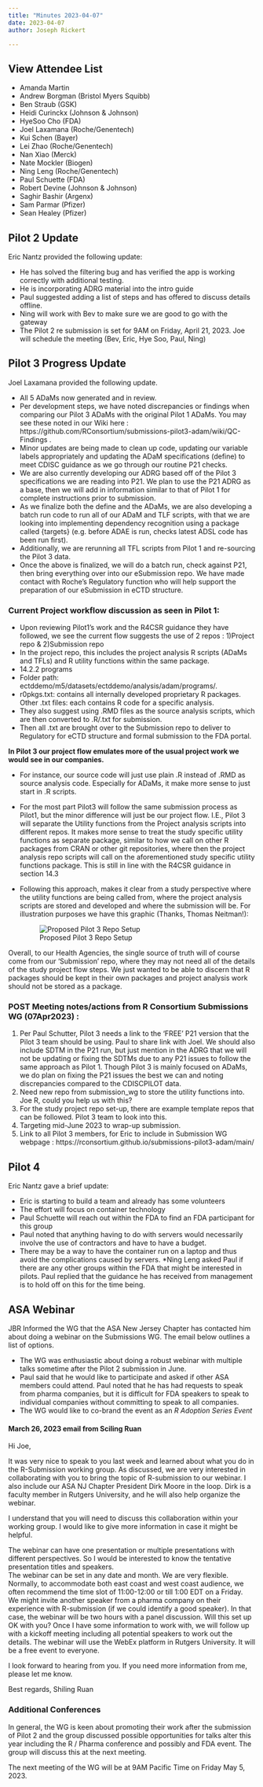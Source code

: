 ```yaml
---
title: "Minutes 2023-04-07"
date: 2023-04-07
author: Joseph Rickert

---
```


::: {.callout-tip collapse="true"}
## View Attendee List

- Amanda Martin
- Andrew Borgman (Bristol Myers Squibb)
- Ben Straub (GSK)
- Heidi Curinckx (Johnson & Johnson)
- HyeSoo Cho (FDA)
- Joel Laxamana (Roche/Genentech)
- Kui Schen (Bayer)
- Lei Zhao (Roche/Genentech)
- Nan Xiao (Merck)
- Nate Mockler (Biogen)
- Ning Leng (Roche/Genentech)
- Paul Schuette (FDA)
- Robert Devine (Johnson & Johnson)
- Saghir Bashir (Argenx)
- Sam Parmar (Pfizer)
- Sean Healey (Pfizer)
:::

## Pilot 2 Update

Eric Nantz provided the following update:

-   He has solved the filtering bug and has verified the app is working correctly with additional testing.
-   He is incorporating ADRG material into the intro guide
-   Paul suggested adding a list of steps and has offered to discuss details offline.
-   Ning will work with Bev to make sure we are good to go with the gateway
-   The Pilot 2 re submission is set for 9AM on Friday, April 21, 2023. Joe will schedule the meeting (Bev, Eric, Hye Soo, Paul, Ning)

## Pilot 3 Progress Update

Joel Laxamana provided the following update.

-   All 5 ADaMs now generated and in review.
-   Per development steps, we have noted discrepancies or findings when comparing our Pilot 3 ADaMs with the original Pilot 1 ADaMs. You may see these noted in our Wiki here : https://github.com/RConsortium/submissions-pilot3-adam/wiki/QC-Findings .
-   Minor updates are being made to clean up code, updating our variable labels appropriately and updating the ADaM specifications (define) to meet CDISC guidance as we go through our routine P21 checks.
-   We are also currently developing our ADRG based off of the Pilot 3 specifications we are reading into P21. We plan to use the P21 ADRG as a base, then we will add in information similar to that of Pilot 1 for complete instructions prior to submission.
-   As we finalize both the define and the ADaMs, we are also developing a batch run code to run all of our ADaM and TLF scripts, with that we are looking into implementing dependency recognition using a package called {targets} (e.g. before ADAE is run, checks latest ADSL code has been run first).\
-   Additionally, we are rerunning all TFL scripts from Pilot 1 and re-sourcing the Pilot 3 data.
-   Once the above is finalized, we will do a batch run, check against P21, then bring everything over into our eSubmission repo. We have made contact with Roche's Regulatory function who will help support the preparation of our eSubmission in eCTD structure.

### Current Project workflow discussion as seen in Pilot 1:

-   Upon reviewing Pilot1's work and the R4CSR guidance they have followed, we see the current flow suggests the use of 2 repos : 1)Project repo & 2)Submission repo
-   In the project repo, this includes the project analysis R scripts (ADaMs and TFLs) and R utility functions within the same package.
-   14.2.2 programs
-   Folder path: ectddemo/m5/datasets/ectddemo/analysis/adam/programs/.
-   r0pkgs.txt: contains all internally developed proprietary R packages. Other .txt files: each contains R code for a specific analysis.
-   They also suggest using .RMD files as the source analysis scripts, which are then converted to .R/.txt for submission.
-   Then all .txt are brought over to the Submission repo to deliver to Regulatory for eCTD structure and formal submission to the FDA portal.

**In Pilot 3 our project flow emulates more of the usual project work we would see in our companies.**

-   For instance, our source code will just use plain .R instead of .RMD as source analysis code. Especially for ADaMs, it make more sense to just start in .R scripts.

-   For the most part Pilot3 will follow the same submission process as Pilot1, but the minor difference will just be our project flow. I.E., Pilot 3 will separate the Utility functions from the Project analysis scripts into different repos. It makes more sense to treat the study specific utility functions as separate package, similar to how we call on other R packages from CRAN or other git repositories, where then the project analysis repo scripts will call on the aforementioned study specific utility functions package. This is still in line with the R4CSR guidance in section 14.3\

-   Following this approach, makes it clear from a study perspective where the utility functions are being called from, where the project analysis scripts are stored and developed and where the submission will be. For illustration purposes we have this graphic (Thanks, Thomas Neitman!):

    ![Proposed Pilot 3 Repo Setup](repos.png)

Overall, to our Health Agencies, the single source of truth will of course come from our 'Submission' repo, where they may not need all of the details of the study project flow steps. We just wanted to be able to discern that R packages should be kept in their own packages and project analysis work should not be stored as a package.

### POST Meeting notes/actions from R Consortium Submissions WG (07Apr2023) :

1.  Per Paul Schutter, Pilot 3 needs a link to the 'FREE' P21 version that the Pilot 3 team should be using. Paul to share link with Joel. We should also include SDTM in the P21 run, but just mention in the ADRG that we will not be updating or fixing the SDTMs due to any P21 issues to follow the same approach as Pilot 1. Though Pilot 3 is mainly focused on ADaMs, we do plan on fixing the P21 issues the best we can and noting discrepancies compared to the CDISCPILOT data.
2.  Need new repo from submission_wg to store the utility functions into. Joe R, could you help us with this?
3.  For the study project repo set-up, there are example template repos that can be followed. Pilot 3 team to look into this.
4.  Targeting mid-June 2023 to wrap-up submission.
5.  Link to all Pilot 3 members, for Eric to include in Submission WG webpage : https://rconsortium.github.io/submissions-pilot3-adam/main/

## Pilot 4

Eric Nantz gave a brief update:

-   Eric is starting to build a team and already has some volunteers
-   The effort will focus on container technology
-   Paul Schuette will reach out within the FDA to find an FDA participant for this group
-   Paul noted that anything having to do with servers would necessarily involve the use of contractors and have to have a budget.
-   There may be a way to have the container run on a laptop and thus avoid the complications caused by servers. \*Ning Leng asked Paul if there are any other groups within the FDA that might be interested in pilots. Paul replied that the guidance he has received from management is to hold off on this for the time being.

## ASA Webinar

JBR Informed the WG that the ASA New Jersey Chapter has contacted him about doing a webinar on the Submissions WG. The email below outlines a list of options.

-   The WG was enthusiastic about doing a robust webinar with multiple talks sometime after the Pilot 2 submission in June.
-   Paul said that he would like to participate and asked if other ASA members could attend. Paul noted that he has had requests to speak from pharma companies, but it is difficult for FDA speakers to speak to individual companies without committing to speak to all companies.
-   The WG would like to co-brand the event as an *R Adoption Series Event*

#### March 26, 2023 email from Sciling Ruan

Hi Joe,

It was very nice to speak to you last week and learned about what you do in the R-Submission working group. As discussed, we are very interested in collaborating with you to bring the topic of R-submission to our webinar. I also include our ASA NJ Chapter President Dirk Moore in the loop. Dirk is a faculty member in Rutgers University, and he will also help organize the webinar.

I understand that you will need to discuss this collaboration within your working group. I would like to give more information in case it might be helpful.

The webinar can have one presentation or multiple presentations with different perspectives. So I would be interested to know the tentative presentation titles and speakers.\
The webinar can be set in any date and month. We are very flexible. Normally, to accommodate both east coast and west coast audience, we often recommend the time slot of 11:00-12:00 or till 1:00 EDT on a Friday.\
We might invite another speaker from a pharma company on their experience with R-submission (if we could identify a good speaker). In that case, the webinar will be two hours with a panel discussion. Will this set up OK with you? Once I have some information to work with, we will follow up with a kickoff meeting including all potential speakers to work out the details. The webinar will use the WebEx platform in Rutgers University. It will be a free event to everyone.

I look forward to hearing from you. If you need more information from me, please let me know.

Best regards, Shiling Ruan

### Additional Conferences

In general, the WG is keen about promoting their work after the submission of Pilot 2 and the group discussed possible opportunities for talks alter this year including the R / Pharma conference and possibly and FDA event. The group will discuss this at the next meeting.

The next meeting of the WG will be at 9AM Pacific Time on Friday May 5, 2023.
